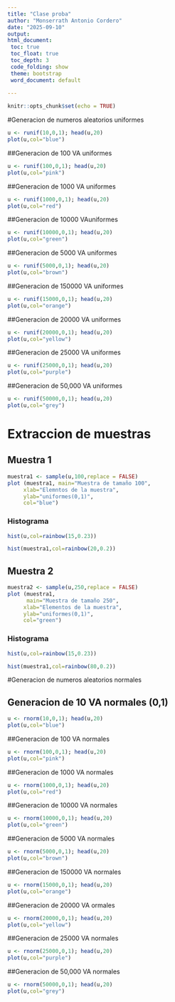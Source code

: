 ---
title: "Clase proba"
author: "Monserrath Antonio Cordero"
date: "2025-09-10"
output: 
html_document:
 toc: true
 toc_float: true
 toc_depth: 3
 code_folding: show
 theme: bootstrap
 word_document: default
  
---

```{r setup, include=FALSE}
knitr::opts_chunk$set(echo = TRUE)
```
#Generacion de numeros aleatorios uniformes
```{r}
u <- runif(10,0,1); head(u,20)
plot(u,col="blue")
```
##Generacion de 100 VA uniformes
```{r}
u <- runif(100,0,1); head(u,20)
plot(u,col="pink")
```
##Generacion de 1000 VA uniformes
```{r}
u <- runif(1000,0,1); head(u,20)
plot(u,col="red")
```
##Generacion de 10000 VAuniformes
```{r}
u <- runif(10000,0,1); head(u,20)
plot(u,col="green")
```
##Generacion de 5000 VA uniformes
```{r}
u <- runif(5000,0,1); head(u,20)
plot(u,col="brown")
```
##Generacion de 150000 VA uniformes
```{r}
u <- runif(15000,0,1); head(u,20)
plot(u,col="orange")
```
##Generacion de 20000 VA uniformes
```{r}
u <- runif(20000,0,1); head(u,20)
plot(u,col="yellow")
```
##Generacion de 25000 VA uniformes
```{r}
u <- runif(25000,0,1); head(u,20)
plot(u,col="purple")
```
##Generacion de 50,000 VA uniformes
```{r}
u <- runif(50000,0,1); head(u,20)
plot(u,col="grey")
```
# Extraccion de muestras

## Muestra 1
```{r}
muestra1 <- sample(u,100,replace = FALSE)
plot (muestra1, main="Muestra de tamaño 100",
     xlab="Elemntos de la muestra",
     ylab="uniformes(0,1)",
     col="blue")
```
### Histograma

```{r}
hist(u,col=rainbow(15,0.23))
```

```{r}
hist(muestra1,col=rainbow(20,0.2))
```

## Muestra 2

```{r}
muestra2 <- sample(u,250,replace = FALSE)
plot (muestra1, 
      main="Muestra de tamaño 250",
     xlab="Elementos de la muestra",
     ylab="uniformes(0,1)",
     col="green")
```
### Histograma
```{r}
hist(u,col=rainbow(15,0.23))
```

```{r}
hist(muestra1,col=rainbow(80,0.2))
```
#Generacion de numeros aleatorios normales

## Generacion de 10 VA normales (0,1)
```{r}
u <- rnorm(10,0,1); head(u,20)
plot(u,col="blue")
```
##Generacion de 100 VA normales
```{r}
u <- rnorm(100,0,1); head(u,20)
plot(u,col="pink")
```
##Generacion de 1000 VA normales
```{r}
u <- rnorm(1000,0,1); head(u,20)
plot(u,col="red")
```
##Generacion de 10000 VA normales
```{r}
u <- rnorm(10000,0,1); head(u,20)
plot(u,col="green")
```
##Generacion de 5000 VA normales
```{r}
u <- rnorm(5000,0,1); head(u,20)
plot(u,col="brown")
```
##Generacion de 150000 VA normales
```{r}
u <- rnorm(15000,0,1); head(u,20)
plot(u,col="orange")
```
##Generacion de 20000 VA ormales
```{r}
u <- rnorm(20000,0,1); head(u,20)
plot(u,col="yellow")
```

##Generacion de 25000 VA normales
```{r}
u <- rnorm(25000,0,1); head(u,20)
plot(u,col="purple")
```
##Generacion de 50,000 VA normales
```{r}
u <- rnorm(50000,0,1); head(u,20)
plot(u,col="grey")
```
